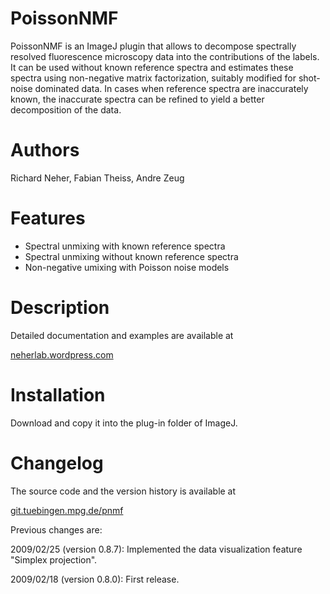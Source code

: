 = PoissonNMF =
PoissonNMF is an ImageJ plugin that allows to decompose spectrally resolved fluorescence microscopy data into the contributions of the labels. It can be used without known reference spectra and estimates these spectra using non-negative matrix factorization, suitably modified for shot-noise dominated data. In cases when reference spectra are inaccurately known, the inaccurate spectra can be refined to yield a better decomposition of the data.

= Authors =
Richard Neher, Fabian Theiss, Andre Zeug

= Features =
* Spectral unmixing with known reference spectra
* Spectral unmixing without known reference spectra
* Non-negative umixing with Poisson noise models

= Description =
Detailed documentation and examples are available at

[[http://neherlab.wordpress.com/poissonnmf-documentation/|neherlab.wordpress.com]]


= Installation =
Download {{:plugin:analysis:poissonnmf:poissonnmf_.jar|}} and copy it into the plug-in folder of ImageJ.

= Changelog =
The source code and the version history is available at

[[http://git.tuebingen.mpg.de/pnmf|git.tuebingen.mpg.de/pnmf]]

Previous changes are:

2009/02/25 (version 0.8.7): 
Implemented the data visualization feature "Simplex projection".

2009/02/18 (version 0.8.0): 
First release. 
